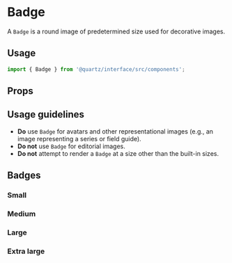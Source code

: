 
# Badge

A `Badge` is a round image of predetermined size used for decorative images.

## Usage

```js
import { Badge } from '@quartz/interface/src/components';
```

## Props

<Props of={Badge} />

## Usage guidelines

- **Do** use `Badge` for avatars and other representational images (e.g., an image representing a series or field guide).
- **Do not** use `Badge` for editorial images.
- **Do not** attempt to render a `Badge` at a size other than the built-in sizes.

## Badges

### Small

<Preview>
  <Story id="badge--small" />
</Preview>

### Medium

<Preview>
  <Story id="badge--medium" />
</Preview>

### Large

<Preview>
  <Story id="badge--large" />
</Preview>

### Extra large

<Preview>
  <Story id="badge--extra-large" />
</Preview>
